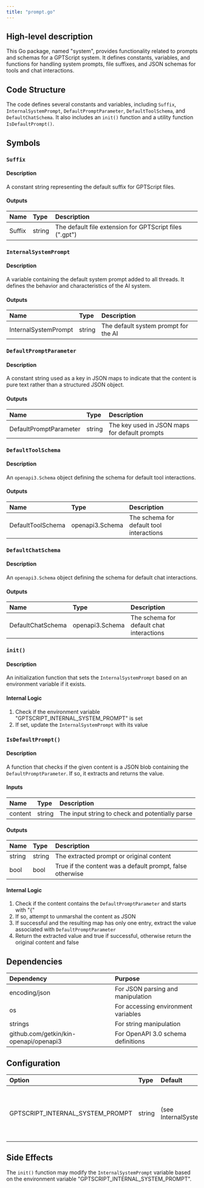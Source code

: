 ```yaml
---
title: "prompt.go"
---
```


## High-level description
This Go package, named "system", provides functionality related to prompts and schemas for a GPTScript system. It defines constants, variables, and functions for handling system prompts, file suffixes, and JSON schemas for tools and chat interactions.

## Code Structure
The code defines several constants and variables, including `Suffix`, `InternalSystemPrompt`, `DefaultPromptParameter`, `DefaultToolSchema`, and `DefaultChatSchema`. It also includes an `init()` function and a utility function `IsDefaultPrompt()`.

## Symbols

### `Suffix`
#### Description
A constant string representing the default suffix for GPTScript files.

#### Outputs
| Name | Type | Description |
|:-----|:-----|:------------|
| Suffix | string | The default file extension for GPTScript files (".gpt") |

### `InternalSystemPrompt`
#### Description
A variable containing the default system prompt added to all threads. It defines the behavior and characteristics of the AI system.

#### Outputs
| Name | Type | Description |
|:-----|:-----|:------------|
| InternalSystemPrompt | string | The default system prompt for the AI |

### `DefaultPromptParameter`
#### Description
A constant string used as a key in JSON maps to indicate that the content is pure text rather than a structured JSON object.

#### Outputs
| Name | Type | Description |
|:-----|:-----|:------------|
| DefaultPromptParameter | string | The key used in JSON maps for default prompts |

### `DefaultToolSchema`
#### Description
An `openapi3.Schema` object defining the schema for default tool interactions.

#### Outputs
| Name | Type | Description |
|:-----|:-----|:------------|
| DefaultToolSchema | openapi3.Schema | The schema for default tool interactions |

### `DefaultChatSchema`
#### Description
An `openapi3.Schema` object defining the schema for default chat interactions.

#### Outputs
| Name | Type | Description |
|:-----|:-----|:------------|
| DefaultChatSchema | openapi3.Schema | The schema for default chat interactions |

### `init()`
#### Description
An initialization function that sets the `InternalSystemPrompt` based on an environment variable if it exists.

#### Internal Logic
1. Check if the environment variable "GPTSCRIPT_INTERNAL_SYSTEM_PROMPT" is set
2. If set, update the `InternalSystemPrompt` with its value

### `IsDefaultPrompt()`
#### Description
A function that checks if the given content is a JSON blob containing the `DefaultPromptParameter`. If so, it extracts and returns the value.

#### Inputs
| Name | Type | Description |
|:-----|:-----|:------------|
| content | string | The input string to check and potentially parse |

#### Outputs
| Name | Type | Description |
|:-----|:-----|:------------|
| string | string | The extracted prompt or original content |
| bool | bool | True if the content was a default prompt, false otherwise |

#### Internal Logic
1. Check if the content contains the `DefaultPromptParameter` and starts with "{"
2. If so, attempt to unmarshal the content as JSON
3. If successful and the resulting map has only one entry, extract the value associated with `DefaultPromptParameter`
4. Return the extracted value and true if successful, otherwise return the original content and false

## Dependencies
| Dependency | Purpose |
|:-----------|:--------|
| encoding/json | For JSON parsing and manipulation |
| os | For accessing environment variables |
| strings | For string manipulation |
| github.com/getkin/kin-openapi/openapi3 | For OpenAPI 3.0 schema definitions |

## Configuration
| Option | Type | Default | Description |
|:-------|:-----|:--------|:------------|
| GPTSCRIPT_INTERNAL_SYSTEM_PROMPT | string | (see InternalSystemPrompt) | Environment variable to override the default internal system prompt |

## Side Effects
The `init()` function may modify the `InternalSystemPrompt` variable based on the environment variable "GPTSCRIPT_INTERNAL_SYSTEM_PROMPT".
